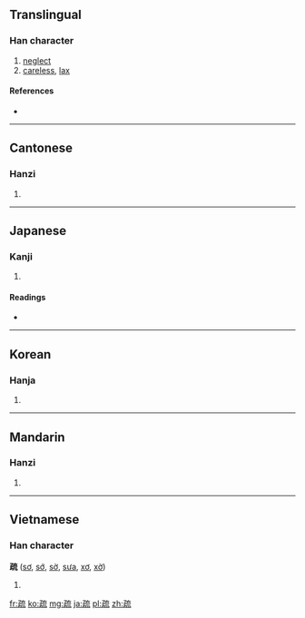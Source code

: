{{also|踈}}
==Translingual==

===Han character===
{{Han char|rn=103|rad=疋|as=07|sn=12|four=1011<sub>3</sub>|canj=弓一卜戈山 (NMYIU)|ids=⿰[[疋|⺪]][[㐬]]}}

# [[neglect]]
# [[careless]], [[lax]]

====References====
* {{Han ref|kx=0767.230|dkj=22000|dj=1178.020|hdz=42750.020|uh=758F|ud=30095|bh=B2A8|bd=45736}}

----

==Cantonese==

===Hanzi===
{{yue-hanzi|jyut=|y=so1}}

# {{defn|lang=yue|sort=疋07}}

----

==Japanese==

===Kanji===
{{ja-kanji|grade=|rs=疋07}}

# {{defn|lang=ja|sort=疋07}}

====Readings====
* {{ja-readings|on=[[そ]] (so), [[しょ]] (sho)|kun=[[とおる]] (tooru), [[うとい]] (utoi), [[まばら]] (mabara)|nanori=}}

----

==Korean==

===Hanja===
{{ko-hanja|hangeul=소|eumhun=|rv=so|mr=so|y=so}}

# {{defn|lang=ko|sort=疋07}}

----

==Mandarin==

===Hanzi===
{{cmn-hanzi|pin=[[shū]] ([[shu1]]), [[shù]] ([[shu4]])|wg=shu<sup>1</sup>, shu<sup>4</sup>}}

# {{defn|lang=cmn|sort=疋07}}

----

==Vietnamese==

===Han character===
'''疏''' ([[sơ]], [[sớ]], [[sờ]], [[sưa]], [[xơ]], [[xờ]])

# {{defn|lang=vi}}

[[fr:疏]]
[[ko:疏]]
[[mg:疏]]
[[ja:疏]]
[[pl:疏]]
[[zh:疏]]